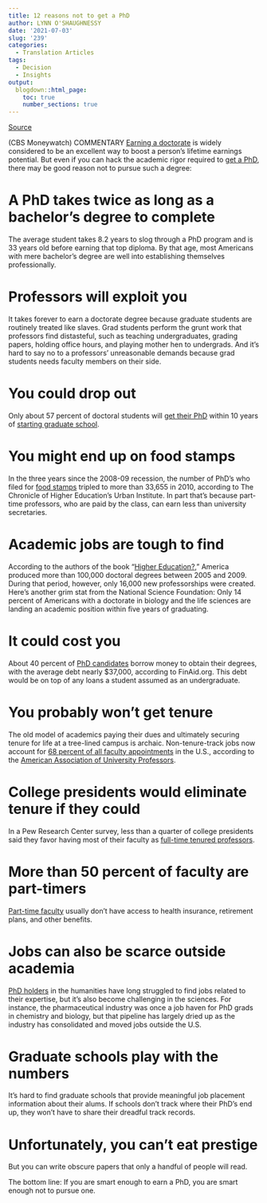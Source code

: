 ```yaml
---
title: 12 reasons not to get a PhD
author: LYNN O'SHAUGHNESSY
date: '2021-07-03'
slug: '239'
categories:
  - Translation Articles
tags:
  - Decision
  - Insights
output:
  blogdown::html_page:
    toc: true
    number_sections: true
---
```


[Source](https://www.cbsnews.com/news/12-reasons-not-to-get-a-phd/)

(CBS Moneywatch) COMMENTARY [Earning a doctorate](https://www.economist.com/christmas-specials/2010/12/16/the-disposable-academic) is widely considered to be an excellent way to boost a person's lifetime earnings potential. But even if you can hack the academic rigor required to [get a PhD](http://www.firstthings.com/blogs/firstthoughts/2010/10/29/so-you-want-to-get-a-phd-in-the-humanities/), there may be good reason not to pursue such a degree:

# A PhD takes twice as long as a bachelor's degree to complete

The average student takes 8.2 years to slog through a PhD program and is 33 years old before earning that top diploma. By that age, most Americans with mere bachelor's degree are well into establishing themselves professionally.

# Professors will exploit you

It takes forever to earn a doctorate degree because graduate students are routinely treated like slaves. Grad students perform the grunt work that professors find distasteful, such as teaching undergraduates, grading papers, holding office hours, and playing mother hen to undergrads. And it's hard to say no to a professors' unreasonable demands because grad students needs faculty members on their side.

# You could drop out

Only about 57 percent of doctoral students will [get their PhD](https://orgtheory.wordpress.com/category/grad-school-rulz/) within 10 years of [starting graduate school](http://www.leavingacademia.com/?__cf_chl_managed_tk__=14f226b15ea6e53ab95c890954ef34d8829b2d2b-1625330507-0-ATeEKK7uc9InD8E2hA5uDoSlCVqnW6djv5xMKhoGQs_N1TFlj-5S3ZV6C5s6J7pJtHBowZI6oAabmxADwe1r13xXP6vi4mwyR4U5elXKKeFv3C9-7HIwH5xIiTCxs8VF2AETHkgRMnEsVIb_M1zzqt8jXELKEJZHsEiZkEFWZ4IK6beBNFaw43EAtK2vH4y9aRHDYbaun2sGjCmxjLAYV_XudohqUvBuoG_iFVdZ7eGsrFKWBSZMVF1irYjT7j4cL_oXN94G0u46QKtLJ-O8lIJVAu__nMJVOsHqXjxthhMoPxj_wQ-ZKa3cR-NUbQe0O17ssAXRNT01sANAAV3O4Ba9-trdbvVztpBxAmMj1RRYQg5TZ2vI-PMEQpKATXlyniM2T4B7vu4lfw02dbVPRNvLx9y9PEuS6EEnNhHr5qEock9pTitPrs7WTQ9I3DJa94v-Z1wcM7f5VBkL5wro-7YKs6ek9qHnlxTfMng96UhmmEk5txlYDwHGu86mEnHh37d2lLjd3uoViTja5TB7C1aHDOs0FN4wx2NByWsPps7vUM__7TMHNqJ7dUy5y8V5too3UlZwYhZeQbBU5c2XcNH7dRTuLOwLkQMOWFm1A417). 

# You might end up on food stamps

In the three years since the 2008-09 recession, the number of PhD's who filed for [food stamps](https://finance.yahoo.com/news/even-a-phd-couldn-t-keep-this-man-off-food-stamps.html) tripled to more than 33,655 in 2010, according to The Chronicle of Higher Education's Urban Institute. In part that's because part-time professors, who are paid by the class, can earn less than university secretaries.

# Academic jobs are tough to find

According to the authors of the book "[Higher Education?](https://www.goodreads.com/book/show/8497456-higher-education?from_search=true&from_srp=true&qid=PIze3TTj34&rank=10)," America produced more than 100,000 doctoral degrees between 2005 and 2009. During that period, however, only 16,000 new professorships were created. Here's another grim stat from the National Science Foundation: Only 14 percent of Americans with a doctorate in biology and the life sciences are landing an academic position within five years of graduating.

# It could cost you

About 40 percent of [PhD candidates](https://versatilephd.com/) borrow money to obtain their degrees, with the average debt nearly $37,000, according to FinAid.org. This debt would be on top of any loans a student assumed as an undergraduate.

# You probably won't get tenure

The old model of academics paying their dues and ultimately securing tenure for life at a tree-lined campus is archaic. Non-tenure-track jobs now account for [68 percent of all faculty appointments](https://www.aaup.org/issues/contingency/background-facts) in the U.S., according to the [American Association of University Professors](https://www.aaup.org/).

# College presidents would eliminate tenure if they could

In a Pew Research Center survey, less than a quarter of college presidents said they favor having most of their faculty as [full-time tenured professors](http://chronicle.com/article/Most-Presidents-Favor-No/127526/).

# More than 50 percent of faculty are part-timers

[Part-time faculty](https://www.aaup.org/AAUP/comm/rep/teachertenure.htm) usually don't have access to health insurance, retirement plans, and other benefits.


#  Jobs can also be scarce outside academia

[PhD holders](https://www.cbsnews.com/news/12-reasons-not-to-get-a-phd/%20%20http://www.escapetheivorytower.com/?doing_wp_cron=1341863463.2619750499725341796875) in the humanities have long struggled to find jobs related to their expertise, but it's also become challenging in the sciences. For instance, the pharmaceutical industry was once a job haven for PhD grads in chemistry and biology, but that pipeline has largely dried up as the industry has consolidated and moved jobs outside the U.S.

# Graduate schools play with the numbers

It's hard to find graduate schools that provide meaningful job placement information about their alums. If schools don't track where their PhD's end up, they won't have to share their dreadful track records.

# Unfortunately, you can't eat prestige

But you can write obscure papers that only a handful of people will read.

The bottom line: If you are smart enough to earn a PhD, you are smart enough not to pursue one.